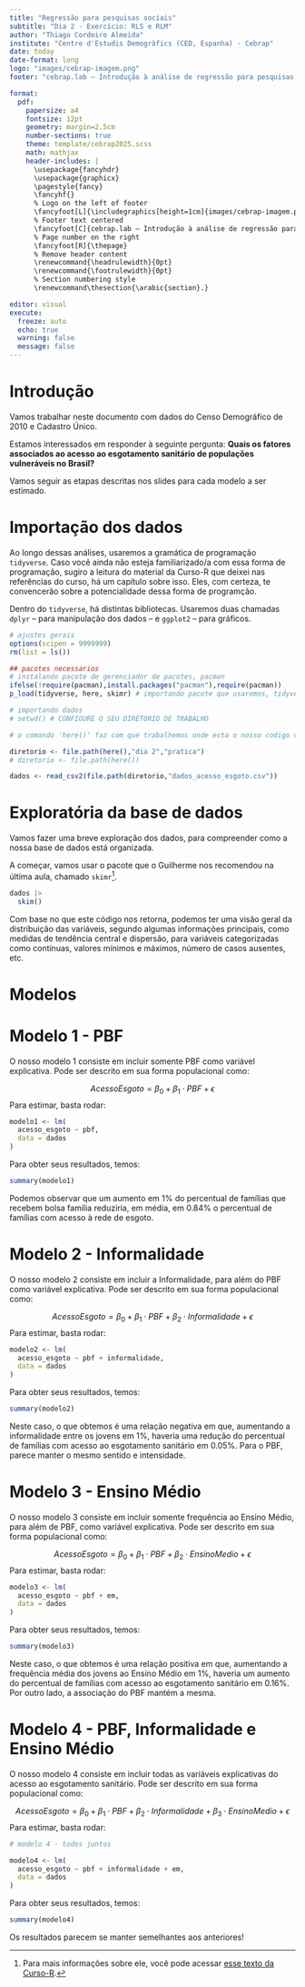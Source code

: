 ```yaml
---
title: "Regressão para pesquisas sociais"
subtitle: "Dia 2 - Exercício: RLS e RLM"
author: "Thiago Cordeiro Almeida"
institute: "Centre d'Estudis Demogràfics (CED, Espanha) · Cebrap"
date: today
date-format: long
logo: "images/cebrap-imagem.png"
footer: "cebrap.lab – Introdução à análise de regressão para pesquisas sociais"

format:
  pdf:
    papersize: a4
    fontsize: 12pt
    geometry: margin=2.5cm
    number-sections: true
    theme: template/cebrap2025.scss
    math: mathjax
    header-includes: |
      \usepackage{fancyhdr}
      \usepackage{graphicx}
      \pagestyle{fancy}
      \fancyhf{}
      % Logo on the left of footer
      \fancyfoot[L]{\includegraphics[height=1cm]{images/cebrap-imagem.png}}
      % Footer text centered
      \fancyfoot[C]{cebrap.lab – Introdução à análise de regressão para pesquisas sociais}
      % Page number on the right
      \fancyfoot[R]{\thepage}
      % Remove header content
      \renewcommand{\headrulewidth}{0pt}
      \renewcommand{\footrulewidth}{0pt}
      % Section numbering style
      \renewcommand\thesection{\arabic{section}.}

editor: visual
execute:
  freeze: auto
  echo: true
  warning: false
  message: false
---
```


# Introdução

Vamos trabalhar neste documento com dados do Censo Demográfico de 2010 e Cadastro Único.

Estamos interessados em responder à seguinte pergunta: **Quais os fatores associados ao acesso ao esgotamento sanitário de populações vulneráveis no Brasil?**

Vamos seguir as etapas descritas nos slides para cada modelo a ser estimado.

# Importação dos dados

Ao longo dessas análises, usaremos a gramática de programação `tidyverse`. Caso você ainda não esteja familiarizado/a com essa forma de programação, sugiro a leitura do material da Curso-R que deixei nas referências do curso, há um capítulo sobre isso. Eles, com certeza, te convencerão sobre a potencialidade dessa forma de programção.

Dentro do `tidyverse`, há distintas bibliotecas. Usaremos duas chamadas `dplyr` -- para manipulação dos dados -- e `ggplot2` -- para gráficos.

```r

# ajustes gerais
options(scipen = 9999999)
rm(list = ls())

## pacotes necessarios
# instalando pacote de gerenciador de pacotes, pacman
ifelse(!require(pacman),install.packages("pacman"),require(pacman))
p_load(tidyverse, here, skimr) # importando pacote que usaremos, tidyverse

# importando dados
# setwd() # CONFIGURE O SEU DIRETORIO DE TRABALHO

# o comando 'here()' faz com que trabalhemos onde esta o nosso codigo ou projeto

diretorio <- file.path(here(),"dia 2","pratica")
# diretorio <- file.path(here())

dados <- read_csv2(file.path(diretorio,"dados_acesso_esgoto.csv"))

```
# Exploratória da base de dados

Vamos fazer uma breve exploração dos dados, para compreender como a nossa base de dados está organizada.

A começar, vamos usar o pacote que o Guilherme nos recomendou na última aula, chamado `skimr`^[Para mais informações sobre ele, você pode acessar [esse texto da Curso-R](https://blog.curso-r.com/posts/2022-05-05-skimr/).].

```r
dados |> 
  skim()
```

Com base no que este código nos retorna, podemos ter uma visão geral da distribuição das variáveis, segundo algumas informações principais, como medidas de tendência central e dispersão, para variáveis categorizadas como contínuas, valores mínimos e máximos, número de casos ausentes, etc.

# Modelos

# Modelo 1 - PBF

O nosso modelo 1 consiste em incluir somente PBF como variável explicativa. Pode ser descrito em sua forma populacional como:

$$AcessoEsgoto = \beta_0 + \beta_1 \cdot PBF + \epsilon$$
Para estimar, basta rodar:
```r

modelo1 <- lm(
  acesso_esgoto ~ pbf,
  data = dados
)

```

Para obter seus resultados, temos:

```r
summary(modelo1)
```

Podemos observar que um aumento em 1% do percentual de famílias que recebem bolsa família reduziria, em média, em 0.84% o percentual de famílias com acesso à rede de esgoto.

# Modelo 2 - Informalidade

O nosso modelo 2 consiste em incluir a Informalidade, para além do PBF como variável explicativa. Pode ser descrito em sua forma populacional como:

$$AcessoEsgoto = \beta_0 + \beta_1 \cdot PBF + \beta_2 \cdot Informalidade + \epsilon$$
Para estimar, basta rodar:
```r

modelo2 <- lm(
  acesso_esgoto ~ pbf + informalidade,
  data = dados
)

```

Para obter seus resultados, temos:

```r
summary(modelo2)
```

Neste caso, o que obtemos é uma relação negativa em que, aumentando a informalidade entre os jovens em 1%, haveria uma redução do percentual de famílias com acesso ao esgotamento sanitário em 0.05%. Para o PBF, parece manter o mesmo sentido e intensidade.

# Modelo 3 - Ensino Médio

O nosso modelo 3 consiste em incluir somente frequência ao Ensino Médio, para além de PBF, como variável explicativa. Pode ser descrito em sua forma populacional como:

$$AcessoEsgoto = \beta_0 +  \beta_1 \cdot PBF + \beta_2 \cdot EnsinoMedio + \epsilon$$
Para estimar, basta rodar:
```r

modelo3 <- lm(
  acesso_esgoto ~ pbf + em,
  data = dados
)

```

Para obter seus resultados, temos:

```r
summary(modelo3)
```

Neste caso, o que obtemos é uma relação positiva em que, aumentando a frequência média dos jovens ao Ensino Médio em 1%, haveria um aumento do percentual de famílias com acesso ao esgotamento sanitário em 0.16%. Por outro lado, a associação do PBF mantém a mesma.

# Modelo 4 - PBF, Informalidade e Ensino Médio

O nosso modelo 4 consiste em incluir todas as variáveis explicativas do acesso ao esgotamento sanitário. Pode ser descrito em sua forma populacional como:

$$AcessoEsgoto = \beta_0 +  \beta_1 \cdot PBF + \beta_2 \cdot Informalidade + \beta_3 \cdot EnsinoMedio + \epsilon$$
Para estimar, basta rodar:
```r

# modelo 4 - todos juntos

modelo4 <- lm(
  acesso_esgoto ~ pbf + informalidade + em,
  data = dados
)

```

Para obter seus resultados, temos:

```r
summary(modelo4)
```
Os resultados parecem se manter semelhantes aos anteriores!

